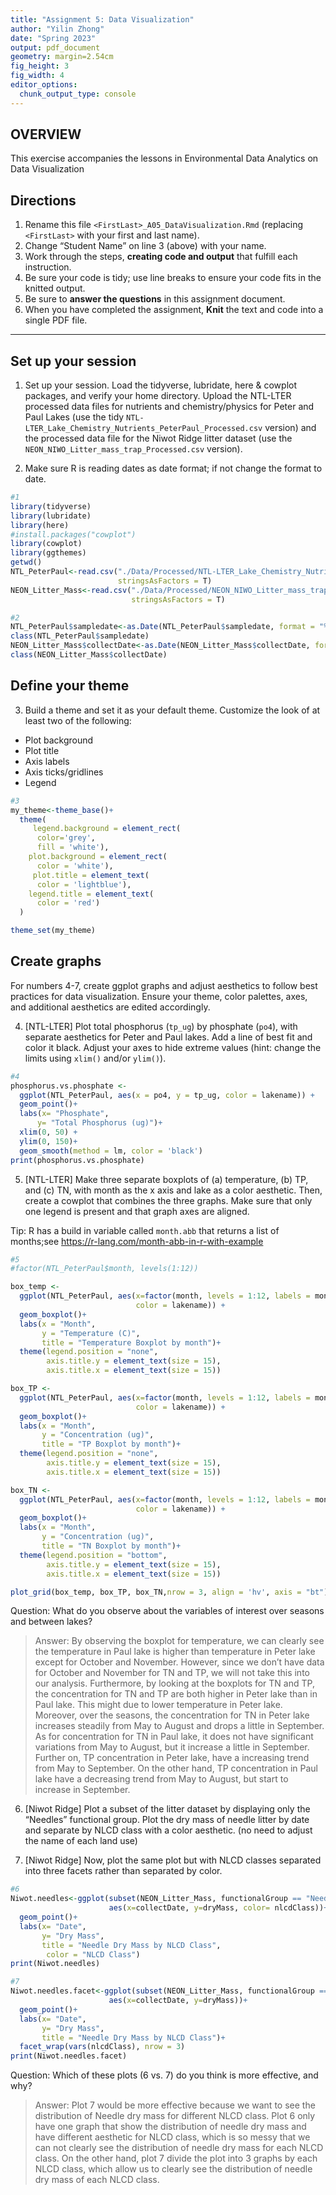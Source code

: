 ```yaml
---
title: "Assignment 5: Data Visualization"
author: "Yilin Zhong"
date: "Spring 2023"
output: pdf_document
geometry: margin=2.54cm
fig_height: 3
fig_width: 4
editor_options: 
  chunk_output_type: console
---
```


## OVERVIEW

This exercise accompanies the lessons in Environmental Data Analytics on Data Visualization 

## Directions
1.  Rename this file `<FirstLast>_A05_DataVisualization.Rmd` (replacing `<FirstLast>` with your first and last name).
2. Change "Student Name" on line 3 (above) with your name.
3. Work through the steps, **creating code and output** that fulfill each instruction.
4. Be sure your code is tidy; use line breaks to ensure your code fits in the knitted output.
5. Be sure to **answer the questions** in this assignment document.
6. When you have completed the assignment, **Knit** the text and code into a single PDF file.

---

## Set up your session 

1. Set up your session. Load the tidyverse, lubridate, here & cowplot packages, and verify your home directory. Upload the NTL-LTER processed data files for nutrients and chemistry/physics for Peter and Paul Lakes (use the tidy `NTL-LTER_Lake_Chemistry_Nutrients_PeterPaul_Processed.csv` version) and the processed data file for the Niwot Ridge litter dataset (use the `NEON_NIWO_Litter_mass_trap_Processed.csv` version). 

2. Make sure R is reading dates as date format; if not change the format to date.

```r
#1 
library(tidyverse)
library(lubridate)
library(here)
#install.packages("cowplot")
library(cowplot)
library(ggthemes)
getwd()
NTL_PeterPaul<-read.csv("./Data/Processed/NTL-LTER_Lake_Chemistry_Nutrients_PeterPaul_Processed.csv",
                        stringsAsFactors = T)
NEON_Litter_Mass<-read.csv("./Data/Processed/NEON_NIWO_Litter_mass_trap_Processed.csv",
                           stringsAsFactors = T)

#2 
NTL_PeterPaul$sampledate<-as.Date(NTL_PeterPaul$sampledate, format = "%Y-%m-%d")
class(NTL_PeterPaul$sampledate)
NEON_Litter_Mass$collectDate<-as.Date(NEON_Litter_Mass$collectDate, format = "%Y-%m-%d")
class(NEON_Litter_Mass$collectDate)
```
## Define your theme
3. Build a theme and set it as your default theme. Customize the look of at least two of the following: 
 * Plot background
 * Plot title
 * Axis labels
 * Axis ticks/gridlines
 * Legend

```r
#3
my_theme<-theme_base()+
  theme(
     legend.background = element_rect(
      color='grey',
      fill = 'white'),
    plot.background = element_rect(
      color = 'white'),
     plot.title = element_text(
      color = 'lightblue'),
    legend.title = element_text(
      color = 'red')
  )

theme_set(my_theme)
```





## Create graphs
For numbers 4-7, create ggplot graphs and adjust aesthetics to follow best practices for data visualization. Ensure your theme, color palettes, axes, and additional aesthetics are edited accordingly.

4. [NTL-LTER] Plot total phosphorus (`tp_ug`) by phosphate (`po4`), with separate aesthetics for Peter and Paul lakes. Add a line of best fit and color it black. Adjust your axes to hide extreme values (hint: change the limits using `xlim()` and/or `ylim()`).

```r
#4 
phosphorus.vs.phosphate <- 
  ggplot(NTL_PeterPaul, aes(x = po4, y = tp_ug, color = lakename)) +
  geom_point()+
  labs(x= "Phosphate",
      y= "Total Phosphorus (ug)")+
  xlim(0, 50) +
  ylim(0, 150)+
  geom_smooth(method = lm, color = 'black')
print(phosphorus.vs.phosphate)
```


5. [NTL-LTER] Make three separate boxplots of (a) temperature, (b) TP, and (c) TN, with month as the x axis and lake as a color aesthetic. Then, create a cowplot that combines the three graphs. Make sure that only one legend is present and that graph axes are aligned. 

Tip: R has a build in variable called `month.abb` that returns a list of months;see <https://r-lang.com/month-abb-in-r-with-example>

```r
#5 
#factor(NTL_PeterPaul$month, levels(1:12))

box_temp <-
  ggplot(NTL_PeterPaul, aes(x=factor(month, levels = 1:12, labels = month.abb), y= temperature_C,
                            color = lakename)) +
  geom_boxplot()+
  labs(x = "Month",
       y = "Temperature (C)",
       title = "Temperature Boxplot by month")+
  theme(legend.position = "none",
        axis.title.y = element_text(size = 15),
        axis.title.x = element_text(size = 15))

box_TP <-
  ggplot(NTL_PeterPaul, aes(x=factor(month, levels = 1:12, labels = month.abb), y= tp_ug,
                            color = lakename)) +
  geom_boxplot()+
  labs(x = "Month",
       y = "Concentration (ug)",
       title = "TP Boxplot by month")+
  theme(legend.position = "none",
        axis.title.y = element_text(size = 15),
        axis.title.x = element_text(size = 15))

box_TN <-
  ggplot(NTL_PeterPaul, aes(x=factor(month, levels = 1:12, labels = month.abb), y= tn_ug,
                            color = lakename)) +
  geom_boxplot()+
  labs(x = "Month",
       y = "Concentration (ug)",
       title = "TN Boxplot by month")+
  theme(legend.position = "bottom",
        axis.title.y = element_text(size = 15),
        axis.title.x = element_text(size = 15))

plot_grid(box_temp, box_TP, box_TN,nrow = 3, align = 'hv', axis = "bt")


```

Question: What do you observe about the variables of interest over seasons and between lakes? 

> Answer: By observing the boxplot for temperature, we can clearly see the temperature in Paul lake is higher than temperature in Peter lake except for October and November. However, since we don't have data for October and November for TN and TP, we will not take this into our analysis. Furthermore, by looking at the boxplots for TN and TP, the concentration for TN and TP are both higher in Peter lake than in Paul lake. This might due to lower temperature in Peter lake. Moreover, over the seasons, the concentration for TN in Peter lake increases steadily from May to August and drops a little in September. As for concentration for TN in Paul lake, it does not have significant variations from May to August, but it increase a little in September. Further on, TP concentration in Peter lake, have a increasing trend from May to September. On the other hand, TP concentration in Paul lake have a decreasing trend from May to August, but start to increase in September.

6. [Niwot Ridge] Plot a subset of the litter dataset by displaying only the "Needles" functional group. Plot the dry mass of needle litter by date and separate by NLCD class with a color aesthetic. (no need to adjust the name of each land use)

7. [Niwot Ridge] Now, plot the same plot but with NLCD classes separated into three facets rather than separated by color. 

```r
#6
Niwot.needles<-ggplot(subset(NEON_Litter_Mass, functionalGroup == "Needles"),
                      aes(x=collectDate, y=dryMass, color= nlcdClass))+
  geom_point()+
  labs(x= "Date",
       y= "Dry Mass",
       title = "Needle Dry Mass by NLCD Class",
        color = "NLCD Class")
print(Niwot.needles)

#7
Niwot.needles.facet<-ggplot(subset(NEON_Litter_Mass, functionalGroup == "Needles"),
                      aes(x=collectDate, y=dryMass))+
  geom_point()+
  labs(x= "Date",
       y= "Dry Mass",
       title = "Needle Dry Mass by NLCD Class")+
  facet_wrap(vars(nlcdClass), nrow = 3)
print(Niwot.needles.facet)

```
Question: Which of these plots (6 vs. 7) do you think is more effective, and why? 

> Answer: Plot 7 would be more effective because we want to see the distribution of Needle dry mass for different NLCD class. Plot 6 only have one graph that show the distribution of needle dry mass and have different aesthetic for NLCD class, which is so messy that we can not clearly see the distribution of needle dry mass for each NLCD class. On the other hand, plot 7 divide the plot into 3 graphs by each NLCD class, which allow us to clearly see the distribution of needle dry mass of each NLCD class.
